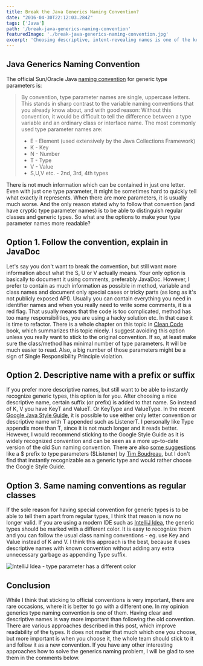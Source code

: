 ```yaml
---
title: Break the Java Generics Naming Convention?
date: "2016-04-30T22:12:03.284Z"
tags: ['Java']
path: '/break-java-generics-naming-convention'
featuredImage: './break-java-generics-naming-convention.jpg'
excerpt: 'Choosing descriptive, intent-revealing names is one of the key principles of writing clean code, which is easy to read and understand and usually requires little to no comments. According to the official convention, generic type parameter names are supposed to be just one capital letter. Should you break this convention to make your names more descriptive?'
---
```


<PostHeader frontmatter={props.data.mdx.frontmatter} />

## Java Generics Naming Convention

The official Sun/Oracle Java [naming convention](https://docs.oracle.com/javase/tutorial/java/generics/types.html) for generic type parameters is:

> By convention, type parameter names are single, uppercase letters. This stands in sharp contrast to the variable naming conventions that you already know about, and with good reason: Without this convention, it would be difficult to tell the difference between a type variable and an ordinary class or interface name. The most commonly used type parameter names are:
>
> -   E - Element (used extensively by the Java Collections Framework)
> -   K - Key
> -   N - Number
> -   T - Type
> -   V - Value
> -   S,U,V etc. - 2nd, 3rd, 4th types

There is not much information which can be contained in just one letter. Even with just one type parameter, it might be sometimes hard to quickly tell what exactly it represents. When there are more parameters, it is usually much worse. And the only reason stated why to follow that convention (and have cryptic type parameter names) is to be able to distinguish regular classes and generic types. So what are the options to make your type parameter names more readable?

## Option 1. Follow the convention, explain in JavaDoc
Let's say you don't want to break the convention, but still want more information about what the S, U or V actually means. Your only option is basically to document it using comments, preferably JavaDoc. However, I prefer to contain as much information as possible in method, variable and class names and document only special cases or tricky parts (as long as it's not publicly exposed API). Usually you can contain everything you need in identifier names and when you really need to write some comments, it is a red flag. That usually means that the code is too complicated, method has too many responsibilities, you are using a hacky solution etc. In that case it is time to refactor. There is a whole chapter on this topic in [Clean Code](https://books.google.cz/books/about/Clean_Code.html?id=dwSfGQAACAAJ&redir_esc=y) book, which summarizes this topic nicely. I suggest avoiding this option unless you really want to stick to the original convention. If so, at least make sure the class/method has minimal number of type parameters. It will be much easier to read. Also, a big number of those parameters might be a sign of Single Responsibility Principle violation.

## Option 2. Descriptive name with a prefix or suffix
If you prefer more descriptive names, but still want to be able to instantly recognize generic types, this option is for you. After choosing a nice descriptive name, certain suffix (or prefix) is added to that name. So instead of K, V you have KeyT and ValueT. Or KeyType and ValueType. In the recent [Google Java Style Guide](https://google.github.io/styleguide/javaguide.html#s5.2.8-type-variable-names), it is possible to use either only letter convention or descriptive name with T appended such as ListenerT. I personally like Type appendix more than T, since it is not much longer and it reads better. However, I would recommend sticking to the Google Style Guide as it is widely recognized convention and can be seen as a more up-to-date version of the old Sun naming convention. There are also [some suggestions](https://dzone.com/articles/naming-conventions) like a $ prefix to type parameters ($Listener) by [Tim Boudreau](https://dzone.com/users/18/tim.html), but I don't find that instantly recognizable as a generic type and would rather choose the Google Style Guide.

## Option 3. Same naming conventions as regular classes
If the sole reason for having special convention for generic types is to be able to tell them apart from regular types, I think that reason is now no longer valid. If you are using a modern IDE such as [IntelliJ Idea](https://www.jetbrains.com/idea/), the generic types should be marked with a different color. It is easy to recognize them and you can follow the usual class naming conventions - eg. use Key and Value instead of K and V. I think this approach is the best, because it uses descriptive names with known convention without adding any extra unnecessary garbage as appending Type suffix.

![IntelliJ Idea - type parameter has a different color](idea-type-color.png)

## Conclusion
While I think that sticking to official conventions is very important, there are rare occasions, where it is better to go with a different one. In my opinion generics type naming convention is one of them. Having clear and descriptive names is way more important than following the old convention. There are various approaches described in this post, which improve readability of the types. It does not matter that much which one you choose, but more important is when you choose it, the whole team should stick to it and follow it as a new convention. If you have any other interesting approaches how to solve the generics naming problem, I will be glad to see them in the comments below.
